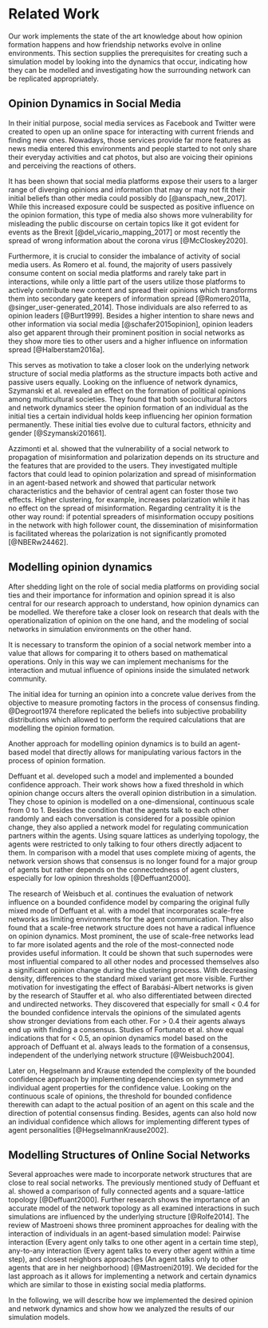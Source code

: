 # Related Work

Our work implements the state of the art knowledge about how opinion formation happens and how friendship networks evolve in online environments.
This section supplies the prerequisites for creating such a simulation model by looking into the dynamics that occur, indicating how they can be modelled and investigating how the surrounding network can be replicated appropriately.

## Opinion Dynamics in Social Media

In their initial purpose, social media services as Facebook and Twitter were created to open up an online space for interacting with current friends and finding new ones.
Nowadays, those services provide far more features as news media entered this environments and people started to not only share their everyday activities and cat photos, but also are voicing their opinions and perceiving the reactions of others.

It has been shown that social media platforms expose their users to a larger range of diverging opinions and information that may or may not fit their initial beliefs than other media could possibly do [@anspach_new_2017].
While this increased exposure could be suspected as positive influence on the opinion formation, this type of media also shows more vulnerability for misleading the public discourse on certain topics like it got evident for events as the Brexit [@del_vicario_mapping_2017] or most recently the spread of wrong information about the corona virus [@McCloskey2020].

Furthermore, it is crucial to consider the imbalance of activity of social media users.
As Romero et al. found, the majority of users passively consume content on social media platforms and rarely take part in interactions, while only a little part of the users utilize those platforms to actively contribute new content and spread their opinions which transforms them into secondary gate keepers of information spread [@Romero2011a, @singer_user-generated_2014].
Those individuals are also referred to as opinion leaders [@Burt1999].
Besides a higher intention to share news and other information via social media [@schafer2015opinion], opinion leaders also get apparent through their prominent position in social networks as they show more ties to other users and a higher influence on information spread [@Halberstam2016a].

This serves as motivation to take a closer look on the underlying network structure of social media platforms as the structure impacts both active and passive users equally.
Looking on the influence of network dynamics, Szymanski et al. revealed an effect on the formation of political opinions among multicultural societies.
They found that both sociocultural factors and network dynamics steer the opinion formation of an individual as the initial ties a certain individual holds keep influencing her opinion formation permanently.
These initial ties evolve due to cultural factors, ethnicity and gender [@Szymanski201661].

Azzimonti et al. showed that the vulnerability of a social network to propagation of misinformation and polarization depends on its structure and the features that are provided to the users.
They investigated multiple factors that could lead to opinion polarization and spread of misinformation in an agent-based network and showed that particular network characteristics and the behavior of central agent can foster those two effects.
Higher clustering, for example, increases polarization while it has no effect on the spread of misinformation.
Regarding centrality it is the other way round: if potential spreaders of misinformation occupy positions in the network with high follower count, the dissemination of misinformation is facilitated whereas the polarization is not significantly promoted [@NBERw24462].

## Modelling opinion dynamics

After shedding light on the role of social media platforms on providing social ties and their importance for information and opinion spread it is also central for our research approach to understand, how opinion dynamics can be modelled.
We therefore take a closer look on research that deals with the operationalization of opinion on the one hand, and the modeling of social networks in simulation environments on the other hand.

It is necessary to transform the opinion of a social network member into a value that allows for comparing it to others based on mathematical operations.
Only in this way we can implement mechanisms for the interaction and mutual influence of opinions inside the simulated network community.

The initial idea for turning an opinion into a concrete value derives from the objective to measure promoting factors in the process of consensus finding.
@Degroot1974 therefore replicated the beliefs into subjective probability distributions which allowed to perform the required calculations that are modelling the opinion formation.

Another approach for modelling opinion dynamics is to build an agent-based model that directly allows for manipulating various factors in the process of opinion formation.

Deffuant et al. developed such a model and implemented a bounded confidence approach.
Their work shows how a fixed threshold in which opinion change occurs alters the overall opinion distribution in a simulation.
They chose to opinion is modelled on a one-dimensional, continuous scale from 0 to 1.
Besides the condition that the agents talk to each other randomly and each conversation is considered for a possible opinion change, they also applied a network model for regulating communication partners within the agents.
Using square lattices as underlying topology, the agents were restricted to only talking to four others directly adjacent to them.
In comparison with a model that uses complete mixing of agents, the network version shows that consensus is no longer found for a major group of agents but rather depends on the connectedness of agent clusters, especially for low opinion thresholds [@Deffuant2000].

The research of Weisbuch et al. continues the evaluation of network influence on a bounded confidence model by comparing the original fully mixed mode of Deffuant et al. with a model that incorporates scale-free networks as limiting environments for the agent communication.
They also found that a scale-free network structure does not have a radical influence on opinion dynamics.
Most prominent, the use of scale-free networks lead to far more isolated agents and the role of the most-connected node provides useful information.
It could be shown that such supernodes were most influential compared to all other nodes and processed themselves also a significant opinion change during the clustering process.
With decreasing density, differences to the standard mixed variant get more visible.
Further motivation for investigating the effect of Barabási-Albert networks is given by the research of Stauffer et al. who also differentiated between directed and undirected networks.
They discovered that especially for small \epsilon < 0.4 for the bounded confidence intervals the opinions of the simulated agents show stronger deviations from each other.
For \epsilon > 0.4 their agents always end up with finding a consensus.
Studies of Fortunato et al. show equal indications that for \epsilon < 0.5, an opinion dynamics model based on the approach of Deffuant et al. always leads to the formation of a consensus, independent of the underlying network structure [@Weisbuch2004].

Later on, Hegselmann and Krause extended the complexity of the bounded confidence approach by implementing dependencies on symmetry and individual agent properties for the confidence value.
Looking on the continuous scale of opinions, the threshold for bounded confidence therewith can adapt to the actual position of an agent on this scale and the direction of potential consensus finding.
Besides, agents can also hold now an individual confidence which allows for implementing different types of agent personalities [@HegselmannKrause2002].

## Modelling Structures of Online Social Networks

Several approaches were made to incorporate network structures that are close to real social networks.
The previously mentioned study of Deffuant et al. showed a comparison of fully connected agents and a square-lattice topology [@Deffuant2000].
Further research shows the importance of an accurate model of the network topology as all examined interactions in such simulations are influenced by the underlying structure [@Rolfe2014].
The review of Mastroeni shows three prominent approaches for dealing with the interaction of individuals in an agent-based simulation model: Pairwise interaction (Every agent only talks to one other agent in a certain time step), any-to-any interaction (Every agent talks to every other agent within a time step), and closest neighbors approaches (An agent talks only to other agents that are in her neighborhood) [@Mastroeni2019].
We decided for the last approach as it allows for implementing a network and certain dynamics which are similar to those in existing social media platforms.

In the following, we will describe how we implemented the desired opinion and network dynamics and show how we analyzed the results of our simulation models.
